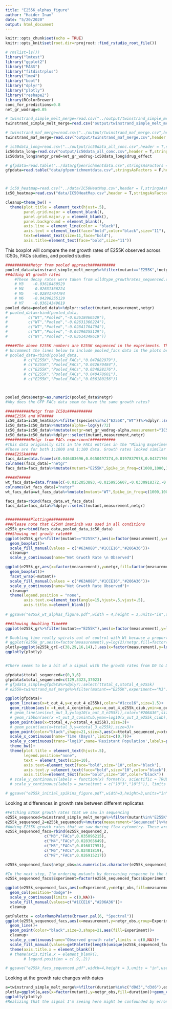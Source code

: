 ```yaml
---
title: "E255K_alphas_figure"
author: "Haider Inam"
date: "5/20/2020"
output: html_document
---
```


```r
knitr::opts_chunk$set(echo = TRUE)
knitr::opts_knit$set(root.dir=rprojroot::find_rstudio_root_file())
```


```r
# rm(list=ls())
library("lmtest")
library("ggplot2")
library("MASS")
library("fitdistrplus")
library("lme4")
library("boot")
library("dplyr")
library("plotly")
library("reshape2")
library(RColorBrewer)
conc_for_predictions=0.8
net_gr_wodrug=0.05

# twinstrand_simple_melt_merge=read.csv("../output/twinstrand_simple_melt_merge.csv",header = T,stringsAsFactors = F)
twinstrand_simple_melt_merge=read.csv("output/twinstrand_simple_melt_merge.csv",header = T,stringsAsFactors = F)

# twinstrand_maf_merge=read.csv("../output/twinstrand_maf_merge.csv",header = T,stringsAsFactors = F)
twinstrand_maf_merge=read.csv("output/twinstrand_maf_merge.csv",header = T,stringsAsFactors = F)

# ic50data_long=read.csv("../output/ic50data_all_conc.csv",header = T,stringsAsFactors = F)
ic50data_long=read.csv("output/ic50data_all_conc.csv",header = T,stringsAsFactors = F)
ic50data_long$netgr_pred=net_gr_wodrug-ic50data_long$drug_effect

# gfpdata=read.table("../data/gfpenrichmentdata.csv",stringsAsFactors = F,header = T,sep=',')
gfpdata=read.table("data/gfpenrichmentdata.csv",stringsAsFactors = F,header = T,sep=',')



# ic50_heatmap=read.csv("../data/IC50HeatMap.csv",header = T,stringsAsFactors = F)
ic50_heatmap=read.csv("data/IC50HeatMap.csv",header = T,stringsAsFactors = F)

cleanup=theme_bw() +
  theme(plot.title = element_text(hjust=.5),
        panel.grid.major = element_blank(),
        panel.grid.major.y = element_blank(),
        panel.background = element_blank(),
        axis.line = element_line(color = "black"),
        axis.text = element_text(face="bold",color="black",size="11"),
        text=element_text(size=11,face="bold"),
        axis.title=element_text(face="bold",size="11"))
```

This boxplot will compare the net growth rates of E255K observed across IC50s, FACs studies, and pooled studies

```r
###########Netgr from pooled approach###########
pooled_data=twinstrand_simple_melt_merge%>%filter(mutant=="E255K",!netgr_obs%in%NA,duration%in%c("d0d3","d0d6"))%>%dplyr::select(mutant,experiment,netgr=netgr_obs,Spike_in_freq)%>%mutate(measurement="Pooled")
##Adding Wt growth rates
    #These decay rates were taken from wildtype_growthrates_sequenced.csv that is generated using the "nonlinear_growth_analysis.rmd" code.
    # M3	-0.03618460529
    # M4	-0.02631366224
    # M5	-0.02841704794
    # M6	-0.04296255129
    # M7	-0.03614349619
pooled_data=pooled_data%>%dplyr::select(mutant,measurement,netgr)
# pooled_data=rbind(pooled_data,
#         c("WT","Pooled","-0.03618460529"),
#         c("WT","Pooled","-0.02631366224"),
#         c("WT","Pooled","-0.02841704794"),
#         c("WT","Pooled","-0.04296255129"),
#         c("WT","Pooled","-0.03614349619"))

#####The above E255K numbers are E255K sequenced in the experiments. The numbers below are pooled FACs numbers from the same experiments.
# Uncomment the lines below to include pooled_facs data in the plots below
# pooled_data=rbind(pooled_data,
        # c("E255K","Pooled_FACs","0.047882979"),
        # c("E255K","Pooled_FACs","0.042670484"),
        # c("E255K","Pooled_FACs","0.034028176"),
        # c("E255K","Pooled_FACs","0.040478601"),
        # c("E255K","Pooled_FACs","0.036180156"))



pooled_data$netgr=as.numeric(pooled_data$netgr)
#Why does the GFP FACs data seem to have the same growth rates?

###########Netgr from IC50s###########
####E255K and WT#####
ic50_data=ic50_heatmap%>%filter(species%in%c("E255K","WT"))%>%dplyr::select(mutant=species,y=X1.25)
ic50_data=ic50_data%>%mutate(alpha=-log(y)/72)
ic50_data=ic50_data%>%mutate(netgr=net_gr_wodrug-alpha,measurement="IC50s")
ic50_data=ic50_data%>%dplyr::select(mutant,measurement,netgr)
###########Netgr from FACs experiment###########
#This data originally sits in the FACs entries in the "Mixing Experiment 4, 8/20/18, directory in the Spike-ins for duplex sequencing project on benchling"
#These are for both 1:1000 and 1:100 data. Growth rates looked similar at low frequencies with and without WT effects but there was a slowering of growth without WT spike-ins. We haven't focused on that here though
####E255k#####
facs_data=data.frame(c(0.046483696,0.0450497374,0.0197837978,0.0437170827,0.04520188,0.0440885505))
colnames(facs_data)="netgr"
facs_data=facs_data%>%mutate(mutant="E255K",Spike_in_freq=c(1000,1000,1000,10000,10000,10000),experiment=c(),measurement="FACS")

####WT#####
wt_facs_data=data.frame(c(-0.0152053893,-0.0159955607,-0.0330918372,-0.0230634613,-0.0262883706,-0.0288481251))
colnames(wt_facs_data)="netgr"
wt_facs_data=wt_facs_data%>%mutate(mutant="WT",Spike_in_freq=c(1000,1000,1000,10000,10000,10000),experiment=c(),measurement="FACS")

facs_data=rbind(facs_data,wt_facs_data)
facs_data=facs_data%>%dplyr::select(mutant,measurement,netgr)


###########Plotting###########
###Please note that 625nM imatinib was used in all conditions
e255k_gr=rbind(facs_data,pooled_data,ic50_data)
###Showing net growth rate###
ggplot(e255k_gr%>%filter(mutant=="E255K"),aes(x=factor(measurement),y=netgr,fill=factor(measurement)))+
  geom_boxplot()+
  scale_fill_manual(values = c("#63A088","#1CCE16","#206A36"))+
  cleanup+
  scale_y_continuous(name="Net Grwoth Rate \n Observed")

ggplot(e255k_gr,aes(x=factor(measurement),y=netgr,fill=factor(measurement)))+
  geom_boxplot()+
  facet_wrap(~mutant)+
  scale_fill_manual(values = c("#63A088","#1CCE16","#206A36"))+
  scale_y_continuous(name="Net Grwoth Rate Observed")+
  cleanup+
  theme(legend.position = "none",
        axis.text.x=element_text(angle=15,hjust=.5,vjust=.5),
        axis.title.x=element_blank())
  
# ggsave("e255k_wt_alphas_figure.pdf",width = 4,height = 3,units="in",useDingbats=F)

###Showing doubling Time###
ggplot(e255k_gr%>%filter(mutant=="E255K"),aes(x=factor(measurement),y=log(2)/netgr,fill=factor(measurement)))+geom_boxplot()+scale_fill_manual(values = c("#63A088","#1CCE16","#206A36"))+cleanup+scale_y_continuous(limits=c(0,30),name="Doubling Time")

# Doubling time really spirals out of control with Wt because a proportion alive of .00001 is a 1000h doubling time.
# ggplot(e255k_gr,aes(x=factor(measurement),y=log(2)/netgr,fill=factor(measurement)))+geom_boxplot()+facet_wrap(~mutant)+scale_fill_manual(values = c("#63A088","#1CCE16","#206A36"))+cleanup+scale_y_continuous(limits=c(0,30),name="Doubling Time")
plotly=ggplot(e255k_gr[-c(38,29,16,14),],aes(x=factor(measurement),y=log(2)/netgr,fill=factor(measurement)))+geom_boxplot()+facet_wrap(~mutant)+scale_fill_manual(values = c("#63A088","#1CCE16","#206A36"))+cleanup
ggplotly(plotly)


#There seems to be a bit of a signal with the growth rates from D0 to D3 and D3 to D6. D0D3 seems to be a little higher. Will look at that discrepancy later.
```

```r
gfpdata$ttotal_sequenced=c(0,3,6)
gfpdata$xtotal_sequenced=c(129,3323,37023)
# gfpdata_simple=gfpdata%>%dplyr::select(ttotal_4,xtotal_4_e255k)
# e255k=twinstrand_maf_merge%>%filter(mutant=="E255K",experiment=="M3")

ggplot(gfpdata)+
  geom_line(aes(x=t_out_4,y=x_out_4_e255k),color="#1cce16",size=1.5)+
  geom_ribbon(aes(x =t_out_4_conintub,ymax=x_out_4_e255k_ciub,ymin=x_out_4_e255k_cilb),fill="#1cce16",alpha=.3)+
  # geom_line(aes(x=t_out_3,y=log10(x_out_3_e255k)),color="#206A36",size=1.5)+
  # geom_ribbon(aes(x =t_out_3_conintub,ymax=log10(x_out_3_e255k_ciub),ymin=log10(x_out_3_e255k_cilb)),fill="#206A36",alpha=.3)+
  geom_point(aes(x=ttotal_4,y=xtotal_4_e255k),size=3)+
  # geom_point(aes(x=ttotal_3,y=xtotal_3_e255k),size=3)+
  geom_point(color="black",shape=21,size=3,aes(x=ttotal_sequenced,y=xtotal_sequenced,fill="orange"))+
  scale_x_continuous(name='Time (Days)',limits=c(0,7))+
  scale_y_continuous(trans="log10",name='Resistant Population',labels=parse(text = c("10^3","10^5")),breaks = c(10^3,10^5),limits=c(10^2,10^6))+
  theme_bw()+
  theme(plot.title = element_text(hjust=.5),
        legend.position="none",
        text = element_text(size=10),
        axis.text=element_text(face="bold",size="10",color="black"),
        axis.text.y =element_text(face="bold",size="10",color="black"),
        axis.title=element_text(face="bold",size="10",color="black"))
  # scale_y_continuous(labels = function(x) format(x, scientific = TRUE), limits = c(1e2,5e6),trans='log10',labels=parse(text = c("10^3","10^5"))+
  # scale_y_continuous(labels = parse(text = c("10^3","10^5")), limits = c(1e2,5e6),trans='log10')+

# ggsave("e255k_initial_spikins_figure.pdf",width=3,height=3,units="in",useDingbats=F)
```
Looking at differences in growth rate between different replicates
```r
#Fetching E255K growth rates that we saw in sequencing
e255k_sequenced=twinstrand_simple_melt_merge%>%filter(mutant%in%"E255K",duration%in%"d3d6")
e255k_sequenced_2=e255k_sequenced%>%mutate(measurement="Sequenced")%>%dplyr::select(Experiment=experiment,measurement,netgr_obs)
#Adding E255K growth rates that we saw during flow cytometry. These are the mean net growth rates from D3 to D6. Did not do D0 to D6 because we did not sequence D0 for all replicates and hence it would be an unfair comparison.
e255k_sequenced_facs=rbind(e255k_sequenced_2,
                 c("M3","FACs",0.035096215),
                 c("M4","FACs",0.028365649),
                 c("M5","FACs",0.016017951),
                 c("M6","FACs",0.02481819),
                 c("M7","FACs",0.026915217))

e255k_sequenced_facs$netgr_obs=as.numeric(as.character(e255k_sequenced_facs$netgr_obs))

#In the next step, I'm ordering mutants by decreasing resposne to the 625nM dose. Then I use this to change the levels of the species factor from more to less resistant. This helps with ggplot because now I can color the mutants with decreasing resistance
e255k_sequenced_facs$Experiment=factor(e255k_sequenced_facs$Experiment,levels = as.character(e255k_sequenced_facs$Experiment[order((e255k_sequenced_2$netgr_obs),decreasing = T)]))

ggplot(e255k_sequenced_facs,aes(x=Experiment,y=netgr_obs,fill=measurement))+
  geom_col(position="dodge")+
  scale_y_continuous(limits = c(0,NA))+
  scale_fill_manual(values=c("#1CCE16","#206A36"))+
  cleanup

getPalette = colorRampPalette(brewer.pal(6, "Spectral"))
ggplot(e255k_sequenced_facs,aes(x=measurement,y=netgr_obs,group=Experiment))+
  geom_line()+
  geom_point(color="black",size=3,shape=21,aes(fill=Experiment))+
  cleanup+
  scale_y_continuous(name="Observed growth rate",limits = c(0,NA))+
  scale_fill_manual(values=getPalette(length(unique(e255k_sequenced_facs$Experiment))))+
  theme(axis.title.x = element_blank())
  # theme(axis.title.x = element_blank(),
        # legend.position = c(.9,.2))

# ggsave("e255k_facs_sequenced.pdf",width=4,height = 3,units = "in",useDingbats=F)

```

Looking at the growth rate changes with dates
```r
a=twinstrand_simple_melt_merge%>%filter(duration%in%c("d0d3","d3d6"),experiment%in%c("M3","M6"))
plotly=ggplot(a,aes(x=factor(mutant),y=netgr_obs,fill=duration))+geom_col(position="dodge",stat="identity")+facet_wrap(~experiment)
ggplotly(plotly)
#Realizing that the signal I'm seeing here might be confounded by erroneous flow cytometry counts... 
```


